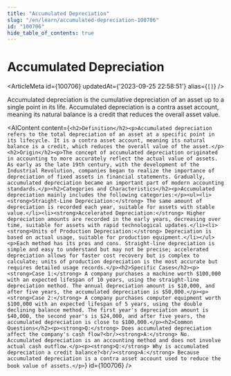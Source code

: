 ```yaml
---
title: "Accumulated Depreciation"
slug: "/en/learn/accumulated-depreciation-100706"
id: "100706"
hide_table_of_contents: true
---
```



# Accumulated Depreciation

<ArticleMeta id={100706} updatedAt={'2023-09-25 22:58:51'} alias={`[]`} />
<div className='border-solid border-b border-t-0 my-4 border-[var(--ifm-color-gray-300)]' />

Accumulated depreciation is the cumulative depreciation of an asset up to a single point in its life. Accumulated depreciation is a contra asset account, meaning its natural balance is a credit that reduces the overall asset value.

<AIContent content={`<h2>Definition</h2><p>Accumulated depreciation refers to the total depreciation of an asset at a specific point in its lifecycle. It is a contra asset account, meaning its natural balance is a credit, which reduces the overall value of the asset.</p><h2>Origin</h2><p>The concept of accumulated depreciation originated in accounting to more accurately reflect the actual value of assets. As early as the late 19th century, with the development of the Industrial Revolution, companies began to realize the importance of depreciation of fixed assets in financial statements. Gradually, accumulated depreciation became an important part of modern accounting standards.</p><h2>Categories and Characteristics</h2><p>Accumulated depreciation mainly includes the following categories:</p><ul><li><strong>Straight-Line Depreciation:</strong> The same amount of depreciation is recorded each year, suitable for assets with stable value.</li><li><strong>Accelerated Depreciation:</strong> Higher depreciation amounts are recorded in the early years, decreasing over time, suitable for assets with rapid technological updates.</li><li><strong>Units of Production Depreciation:</strong> Depreciation is based on actual usage, suitable for production equipment.</li></ul><p>Each method has its pros and cons. Straight-line depreciation is simple and easy to understand but may not be precise; accelerated depreciation allows for faster cost recovery but is complex to calculate; units of production depreciation is the most accurate but requires detailed usage records.</p><h2>Specific Cases</h2><p><strong>Case 1:</strong> A company purchases a machine worth $100,000 with an expected lifespan of 10 years, using the straight-line depreciation method. The annual depreciation amount is $10,000, and after five years, the accumulated depreciation is $50,000.</p><p><strong>Case 2:</strong> A company purchases computer equipment worth $100,000 with an expected lifespan of 5 years, using the double declining balance method. The first year's depreciation amount is $40,000, the second year's is $24,000, and after five years, the accumulated depreciation is close to $100,000.</p><h2>Common Questions</h2><p><strong>Q:</strong> Does accumulated depreciation affect the company's cash flow?<br/><strong>A:</strong> No. Accumulated depreciation is an accounting method and does not involve actual cash outflow.</p><p><strong>Q:</strong> Why is accumulated depreciation a credit balance?<br/><strong>A:</strong> Because accumulated depreciation is a contra asset account used to reduce the book value of assets.</p>`} id={100706} />
